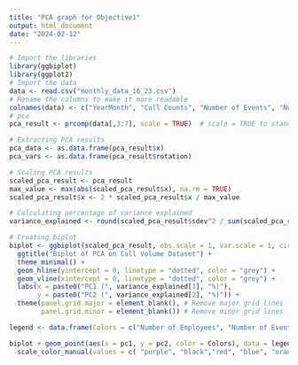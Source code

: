 ---
title: "PCA graph for Objective1"
output: html_document
date: "2024-02-12"
---


```{r}
# Import the libraries
library(ggbiplot)
library(ggplot2)
# Import the data
data <- read.csv("monthly_data_16_23.csv")
# Rename the columns to make it more readable
colnames(data) <- c("YearMonth", "Call Counts", "Number of Events", "Number of UG", "Number of GR", "Total Enrollment", "Number of Employees")
# pca
pca_result <- prcomp(data[,3:7], scale = TRUE)  # scale = TRUE to standardize the variables

# Extracting PCA results
pca_data <- as.data.frame(pca_result$x)
pca_vars <- as.data.frame(pca_result$rotation)

# Scaling PCA results
scaled_pca_result <- pca_result
max_value <- max(abs(scaled_pca_result$x), na.rm = TRUE)
scaled_pca_result$x <- 2 * scaled_pca_result$x / max_value

# Calculating percentage of variance explained
variance_explained <- round(scaled_pca_result$sdev^2 / sum(scaled_pca_result$sdev^2) * 100, 2)

# Creating biplot
biplot <- ggbiplot(scaled_pca_result, obs.scale = 1, var.scale = 1, circle = TRUE, alpha = 0, varname.color = c("black", "red", "blue", "orange", "purple"), varname.adjust = 135, varname.size = 0) +
  ggtitle("Biplot of PCA on Call Volume Dataset") +
  theme_minimal() +
  geom_hline(yintercept = 0, linetype = "dotted", color = "grey") +
  geom_vline(xintercept = 0, linetype = "dotted", color = "grey") +
  labs(x = paste0("PC1 (", variance_explained[1], "%)"),
       y = paste0("PC2 (", variance_explained[2], "%)")) +
  theme(panel.grid.major = element_blank(), # Remove major grid lines
        panel.grid.minor = element_blank()) # Remove minor grid lines

legend <- data.frame(Colors = c("Number of Employees", "Number of Events", "Number of UG", "Number of GR", "Total Enrollment"), pc1 = 0, pc2 = 0)

biplot + geom_point(aes(x = pc1, y = pc2, color = Colors), data = legend, size = 3) +
  scale_color_manual(values = c( "purple", "black","red", "blue", "orange"))

```
